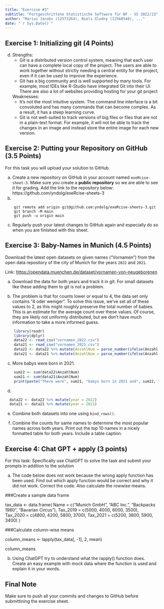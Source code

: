 ```yaml
---
title: "Exercise #3"
subtitle: "Fortgeschrittene Statistische Software für NF - SS 2022/23"
author: "Marius Jacobs (12573264), Niels Glodny (12568548), ..."
date: "`r Sys.Date()`"
---
```


## Exercise 1: Initializing git (4 Points)

d)  Strengths: 
    - Git is a distributed version control system, meaning that each user can have a complete local copy of the project. The users are able to work together 
    without strictly needing a central entity for the project, even if it can 
    be used to improve the experience.
    - Git has a big community and is well supported by many tools. For example, 
    most IDEs like R-Studio have integrated Git into their UI. There are also a 
    lot of websites providing hosting for your git project
    
    Weaknesses: 
    - It's not the most intuitive system. The command line interface is a bit 
    convoluted and has many commands that can become complex. As a result, it has a steep learning curve. 
    - Git is not well-suited to track versions of big files or files that are not in
    a plain-text format. For example, it will not be able to track the changes in
    an image and instead store the entire image for each new version.

## Exercise 2: Putting your Repository on GitHub (3.5 Points)

For this task you will upload your solution to GitHub.

a)  Create a new repository on GitHub in your account named
    `exeRcise-sheet-3`. Make sure you create a **public repository** so
    we are able to see it for grading. Add the link to the repository
    below: https://github.com/yndolg/exeRcise-sheets-3
b)  
```{}
    git remote add origin git@github.com:yndolg/exeRcise-sheets-3.git
    git branch -M main
    git push -u origin main
```
c)  Regularly push your latest changes to GitHub again and especially do
    so when you are finished with this sheet.

## Exercise 3: Baby-Names in Munich (4.5 Points)

Download the latest open datasets on given names ("Vornamen") from the
open data repository of the city of Munich for the years `2022` and
`2021`.

Link: <https://opendata.muenchen.de/dataset/vornamen-von-neugeborenen>

a)  Download the data for both years and track it in git. For small
    datasets like these adding them to git is not a problem.

b) The problem is that for counts lower or equal to 4, the data set only contains
    "4 oder weniger". To solve this issue, we've set all of these values to 2,
    as this might roughly preserve the total number of babies. This is an
    estimate for the average count over these values. Of course, they are likely
    not uniformly distributed, but we don't have much information to take a 
    more informed guess.

```r
    library(readr)
    library(dplyr)
    data22 <- read_csv("vornamen_2022.csv")
    data21 <- read_csv("vornamen_2021.csv")
    data22 <- data22 %>% mutate(AnzahlNum = parse_number(ifelse(Anzahl == "4 oder weniger", "2", Anzahl)))
    data21 <- data21 %>% mutate(AnzahlNum = parse_number(ifelse(Anzahl == "4 oder weniger", "2", Anzahl)))
```

c)  More babys were born in 2021.
```r
    sum22 <- sum(data22$AnzahlNum)
    sum21 <- sum(data21$AnzahlNum)
    print(paste("There were", sum21, "babys born in 2021 and", sum22, "babys born in 2022."))
```
  
d)  
```r
  data22 <- data22 %>% mutate(year = 2022)
  data21 <- data21 %>% mutate(year = 2021)
```
    

e)  Combine both datasets into one using `bind_rows()`.

f)  Combine the counts for same names to determine the most popular
    names across both years. Print out the top 10 names in a nicely
    formatted table for both years. Include a table caption.

## Exercise 4: Chat GPT + apply (3 points)

For this task: Specifically use ChatGPT to solve the task and submit
your prompts in addition to the solution

a)  The code below does not work because the wrong apply function has
    been used. Find out which apply function would be correct and why it
    did not work. Correct the code. Also calculate the rowwise means.

###Create a sample data frame

tax_data \<- data.frame( Name = c("Munich GmbH", "ABC Inc.", "Backpacks
1980", "Bavarian Circus"), Tax_2019 = c(5000, 4000, 6000, 3500),
Tax_2020 = c(4800, 4200, 5800, 3700), Tax_2021 = c(5200, 3800, 5900,
3400) )

###Calculate column-wise means

column_means \<- lapply(tax_data\[, -1\], 2, mean)

column_means

b)  Using ChatGPT try to understand what the rapply() function does.
    Create an easy example with mock data where the function is used and
    explain it in your words.

## Final Note

Make sure to push all your commits and changes to GitHub before
submittining the exercise sheet.
